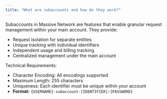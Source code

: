 ```yaml
---
title: "What are subaccounts and how do they work?"
---
```


Subaccounts in Massive Network are features that enable granular request management within your main account. They provide:

- Request isolation for separate entities
- Unique tracking with individual identifiers  
- Independent usage and billing tracking
- Centralized management under the main account

Technical Requirements:

- Character Encoding: All encodings supported
- Maximum Length: 255 characters
- Uniqueness: Each identifier must be unique within your account
- **Format:** `{USERNAME}-subaccount-[IDENTIFIER]:{PASSWORD}`